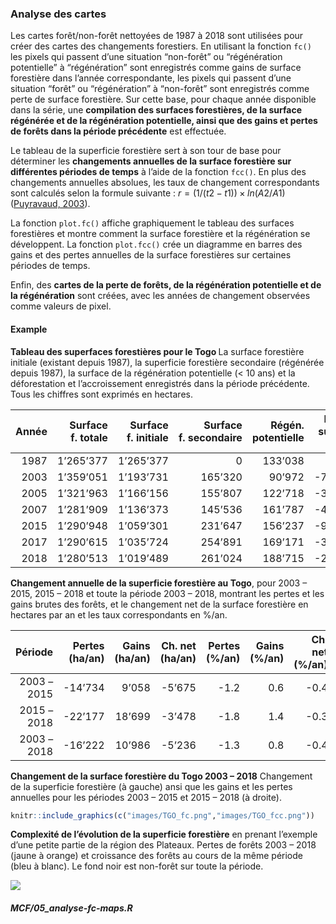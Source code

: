 
### Analyse des cartes

Les cartes forêt/non-forêt nettoyées de 1987 à 2018 sont utilisées pour créer des cartes des changements forestiers. En utilisant la fonction `fc()` les pixels qui passent d'une situation "non-forêt" ou "régénération potentielle" à "régénération" sont enregistrés comme gains de surface forestière dans l'année correspondante, les pixels qui passent d'une situation "forêt" ou "régénération" à "non-forêt" sont enregistrés comme perte de surface forestière. Sur cette base, pour chaque année disponible dans la série, une **compilation des surfaces forestières, de la surface régénérée et de la régénération potentielle, ainsi que des gains et pertes de forêts dans la période précédente** est effectuée. 

Le tableau de la superficie forestière sert à son tour de base pour déterminer les **changements annuelles de la surface forestière sur différentes périodes de temps** à l'aide de la fonction `fcc()`. En plus des changements annuelles absolues, les taux de changement correspondants sont calculés selon la formule suivante : $r = (1/(t2 - t1)) \times ln(A2/A1)$ ([Puyravaud, 2003](https://www.sciencedirect.com/science/article/abs/pii/S0378112702003353)).

La fonction `plot.fc()` affiche graphiquement le tableau des surfaces forestières et montre comment la surface forestière et la régénération se développent. La fonction `plot.fcc()` crée un diagramme en barres des gains et des pertes annuelles de la surface forestières sur certaines périodes de temps.

Enfin, des **cartes de la perte de forêts, de la régénération potentielle et de la régénération** sont créées, avec les années de changement observées comme valeurs de pixel.


#### Example {-}

**Tableau des superfaces forestières pour le Togo ** La surface forestière initiale (existant depuis 1987), la superficie forestière secondaire (régénérée depuis 1987), la surface de la régénération potentielle (< 10 ans) et la déforestation et l'accroissement enregistrés dans la période précédente. Tous les chiffres sont exprimés en hectares.

| Année | Surface f. totale | Surface f. initiale | Surface f. secondaire | Régén. potentielle | Pertes surface f. | Gains surface f. |
|------:|------------------:|--------------------:|----------------------:|-------------------:|------------------:|-----------------:|
|  1987 |         1'265'377 |           1'265'377 |                     0 |            133'038 |               --- |              --- |
|  2003 |         1'359'051 |           1'193'731 |               165'320 |             90'972 |           -71'646 |          165'320 |
|  2005 |         1'321'963 |           1'166'156 |               155'807 |            122'718 |           -37'088 |                0 |
|  2007 |         1'281'909 |           1'136'373 |               145'536 |            161'787 |           -40'154 |              101 |
|  2015 |         1'290'948 |           1'059'301 |               231'647 |            156'237 |           -99'560 |          108'600 |
|  2017 |         1'290'615 |           1'035'724 |               254'891 |            169'171 |           -39'503 |           39'170 |
|  2018 |         1'280'513 |           1'019'489 |               261'024 |            188'715 |           -27'027 |           16'925 |

**Changement annuelle de la superficie forestière au Togo**, pour 2003 -- 2015, 2015 -- 2018 et toute la période 2003 -- 2018, montrant les pertes et les gains brutes des forêts, et le changement net de la surface forestière en hectares par an et les taux correspondants en %/an.

|     Période | Pertes (ha/an) | Gains (ha/an) | Ch. net (ha/an) | Pertes (%/an) | Gains (%/an) | Ch. net (%/an) |
|------------:|---------------:|--------------:|----------------:|--------------:|-------------:|---------------:|
| 2003 – 2015 |        -14'734 |         9'058 |          -5'675 |          -1.2 |          0.6 |           -0.4 |
| 2015 – 2018 |        -22'177 |        18'699 |          -3'478 |          -1.8 |          1.4 |           -0.3 |
| 2003 – 2018 |        -16'222 |        10'986 |          -5'236 |          -1.3 |          0.8 |           -0.4 |

**Changement de la surface forestière du Togo 2003 -- 2018** Changement de la superficie forestière (à gauche) ansi que les gains et les pertes annuelles pour les périodes 2003 -- 2015 et 2015 -- 2018 (à droite).

```r
knitr::include_graphics(c("images/TGO_fc.png","images/TGO_fcc.png"))
``` 

**Complexité de l'évolution de la superficie forestière** en prenant l'exemple d'une petite partie de la région des Plateaux. Pertes de forêts 2003 -- 2018 (jaune à orange) et croissance des forêts au cours de la même période (bleu à blanc). Le fond noir est non-forêt sur toute la période. 

![](images/FCC-changemap.png)



#### _MCF/05_analyse-fc-maps.R_ {-}

```r
```


